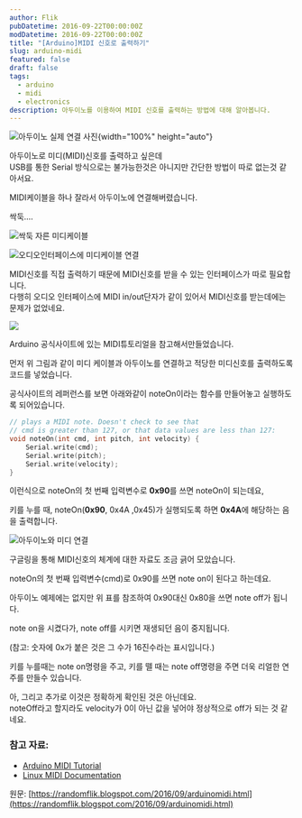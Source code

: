 ```yaml
---
author: Flik
pubDatetime: 2016-09-22T00:00:00Z
modDatetime: 2016-09-22T00:00:00Z
title: "[Arduino]MIDI 신호로 출력하기"
slug: arduino-midi
featured: false
draft: false
tags:
  - arduino
  - midi
  - electronics
description: 아두이노를 이용하여 MIDI 신호를 출력하는 방법에 대해 알아봅니다.
---
```


![아두이노 실제 연결 사진](2017-06-05-02-28-46.webp){width="100%" height="auto"}

아두이노로 미디(MIDI)신호를 출력하고 싶은데  
USB를 통한 Serial 방식으로는 불가능한것은 아니지만 간단한 방법이 따로 없는것 같아서요.

MIDI케이블을 하나 잘라서 아두이노에 연결해버렸습니다.

싹둑....

![싹둑 자른 미디케이블](2017-06-05-02-29-03.webp)

![오디오인터페이스에 미디케이블 연결](2025-06-05-02-29-12.webp)

MIDI신호를 직접 출력하기 때문에 MIDI신호를 받을 수 있는 인터페이스가 따로 필요합니다.  
다행히 오디오 인터페이스에 MIDI in/out단자가 같이 있어서 MIDI신호를 받는데에는 문제가 없었네요.

![](2025-06-05-02-29-29.webp)

Arduino 공식사이트에 있는 MIDI튜토리얼을 참고해서만들었습니다.

먼저 위 그림과 같이 미디 케이블과 아두이노를 연결하고 적당한 미디신호를 출력하도록 코드를 넣었습니다.

공식사이트의 레퍼런스를 보면 아래와같이 noteOn이라는 함수를 만들어놓고 실행하도록 되어있습니다.

```cpp
// plays a MIDI note. Doesn't check to see that
// cmd is greater than 127, or that data values are less than 127:
void noteOn(int cmd, int pitch, int velocity) {
    Serial.write(cmd);
    Serial.write(pitch);
    Serial.write(velocity);
}
```

이런식으로 noteOn의 첫 번째 입력변수로 **0x90**를 쓰면 noteOn이 되는데요,

키를 누를 때, noteOn(**0x90**, 0x4A ,0x45)가 실행되도록 하면 **0x4A**에 해당하는 음을 출력합니다.

![아두이노와 미디 연결](2025-06-05-02-29-56.webp)

구글링을 통해 MIDI신호의 체계에 대한 자료도 조금 긁어 모았습니다.

noteOn의 첫 번째 입력변수(cmd)로 0x90를 쓰면 note on이 된다고 하는데요.

아두이노 예제에는 없지만 위 표를 참조하여 0x90대신 0x80을 쓰면 note off가 됩니다.

note on을 시켰다가, note off를 시키면 재생되던 음이 중지됩니다.

(참고: 숫자에 0x가 붙은 것은 그 수가 16진수라는 표시입니다.)

키를 누를때는 note on명령을 주고, 키를 뗄 때는 note off명령을 주면 더욱 리얼한 연주를 만들수 있습니다.

아, 그리고 추가로 이것은 정확하게 확인된 것은 아닌데요.  
noteOff라고 할지라도 velocity가 0이 아닌 값을 넣어야 정상적으로 off가 되는 것 같네요.

### 참고 자료:

- [Arduino MIDI Tutorial](https://www.arduino.cc/en/Tutorial/Midi)
- [Linux MIDI Documentation](https://ccrma.stanford.edu/~craig/articles/linuxmidi/misc/essenmidi.html)

원문: [https://randomflik.blogspot.com/2016/09/arduinomidi.html](https://randomflik.blogspot.com/2016/09/arduinomidi.html)
